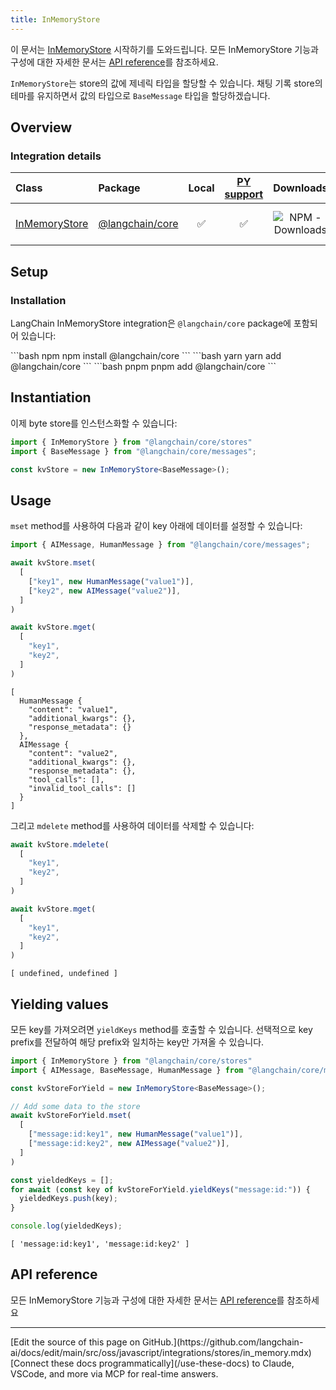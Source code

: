 ```yaml
---
title: InMemoryStore
---
```


이 문서는 [InMemoryStore](/oss/javascript/integrations/stores) 시작하기를 도와드립니다. 모든 InMemoryStore 기능과 구성에 대한 자세한 문서는 [API reference](https://api.js.langchain.com/classes/langchain_core.stores.InMemoryStore.html)를 참조하세요.

`InMemoryStore`는 store의 값에 제네릭 타입을 할당할 수 있습니다. 채팅 기록 store의 테마를 유지하면서 값의 타입으로 `BaseMessage` 타입을 할당하겠습니다.

## Overview

### Integration details

| Class | Package | Local | [PY support](https://python.langchain.com/docs/integrations/stores/in_memory/) | Downloads | Version |
| :--- | :--- | :---: | :---: |  :---: | :---: |
| [InMemoryStore](https://api.js.langchain.com/classes/langchain_core.stores.InMemoryStore.html) | [@langchain/core](https://api.js.langchain.com/modules/langchain_core.stores.html) | ✅ | ✅ | ![NPM - Downloads](https://img.shields.io/npm/dm/@langchain/core?style=flat-square&label=%20&) | ![NPM - Version](https://img.shields.io/npm/v/@langchain/core?style=flat-square&label=%20&) |

## Setup

### Installation

LangChain InMemoryStore integration은 `@langchain/core` package에 포함되어 있습니다:

<CodeGroup>
```bash npm
npm install @langchain/core
```
```bash yarn
yarn add @langchain/core
```
```bash pnpm
pnpm add @langchain/core
```
</CodeGroup>

## Instantiation

이제 byte store를 인스턴스화할 수 있습니다:

```typescript
import { InMemoryStore } from "@langchain/core/stores"
import { BaseMessage } from "@langchain/core/messages";

const kvStore = new InMemoryStore<BaseMessage>();
```

## Usage

`mset` method를 사용하여 다음과 같이 key 아래에 데이터를 설정할 수 있습니다:

```typescript
import { AIMessage, HumanMessage } from "@langchain/core/messages";

await kvStore.mset(
  [
    ["key1", new HumanMessage("value1")],
    ["key2", new AIMessage("value2")],
  ]
)

await kvStore.mget(
  [
    "key1",
    "key2",
  ]
)
```

```output
[
  HumanMessage {
    "content": "value1",
    "additional_kwargs": {},
    "response_metadata": {}
  },
  AIMessage {
    "content": "value2",
    "additional_kwargs": {},
    "response_metadata": {},
    "tool_calls": [],
    "invalid_tool_calls": []
  }
]
```

그리고 `mdelete` method를 사용하여 데이터를 삭제할 수 있습니다:

```typescript
await kvStore.mdelete(
  [
    "key1",
    "key2",
  ]
)

await kvStore.mget(
  [
    "key1",
    "key2",
  ]
)
```

```output
[ undefined, undefined ]
```

## Yielding values

모든 key를 가져오려면 `yieldKeys` method를 호출할 수 있습니다. 선택적으로 key prefix를 전달하여 해당 prefix와 일치하는 key만 가져올 수 있습니다.

```typescript
import { InMemoryStore } from "@langchain/core/stores"
import { AIMessage, BaseMessage, HumanMessage } from "@langchain/core/messages";

const kvStoreForYield = new InMemoryStore<BaseMessage>();

// Add some data to the store
await kvStoreForYield.mset(
  [
    ["message:id:key1", new HumanMessage("value1")],
    ["message:id:key2", new AIMessage("value2")],
  ]
)

const yieldedKeys = [];
for await (const key of kvStoreForYield.yieldKeys("message:id:")) {
  yieldedKeys.push(key);
}

console.log(yieldedKeys);
```

```output
[ 'message:id:key1', 'message:id:key2' ]
```

## API reference

모든 InMemoryStore 기능과 구성에 대한 자세한 문서는 [API reference](https://api.js.langchain.com/classes/langchain_core.stores.InMemoryStore.html)를 참조하세요

---

<Callout icon="pen-to-square" iconType="regular">
    [Edit the source of this page on GitHub.](https://github.com/langchain-ai/docs/edit/main/src/oss/javascript/integrations/stores/in_memory.mdx)
</Callout>
<Tip icon="terminal" iconType="regular">
    [Connect these docs programmatically](/use-these-docs) to Claude, VSCode, and more via MCP for    real-time answers.
</Tip>
